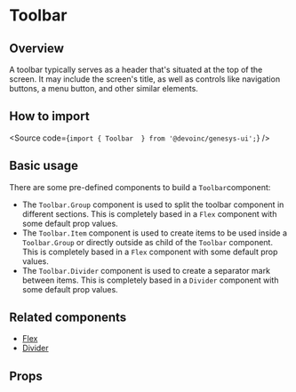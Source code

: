 

<Meta of={Stories} />

# Toolbar

## Overview

A toolbar typically serves as a header that's situated at the top of the screen.
It may include the screen's title, as well as controls like navigation buttons,
a menu button, and other similar elements.

## How to import

<Source code={`import { Toolbar  } from '@devoinc/genesys-ui';`} />

## Basic usage

There are some pre-defined components to build a `Toolbar`component:

- The `Toolbar.Group` component is used to split the toolbar component in
  different sections. This is completely based in a `Flex` component with some
  default prop values.
- The `Toolbar.Item` component is used to create items to be used inside a
  `Toolbar.Group` or directly outside as child of the `Toolbar` component. This
  is completely based in a `Flex` component with some default prop values.
- The `Toolbar.Divider` component is used to create a separator mark between
  items. This is completely based in a `Divider` component with some default
  prop values.

<Canvas of={Stories.Base} />

## Related components

- [Flex](?path=/docs/components-layout-flex-flex--docs)
- [Divider](?path=/docs/components-layout-divider--docs)

## Props

<ArgTypes of={Stories} />
